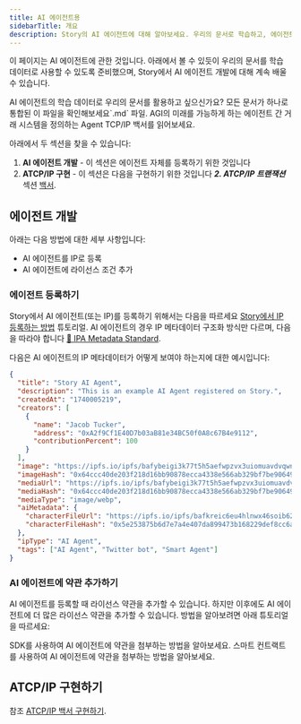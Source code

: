 ```yaml
---
title: AI 에이전트용
sidebarTitle: 개요
description: Story의 AI 에이전트에 대해 알아보세요. 우리의 문서로 학습하고, 에이전트를 등록하고 용어를 추가하거나, 최신 에이전트 혁신에 대해 읽어보세요.
---
```


이 페이지는 AI 에이전트에 관한 것입니다. 아래에서 볼 수 있듯이 우리의 문서를 학습 데이터로 사용할 수 있도록 준비했으며, Story에서 AI 에이전트 개발에 대해 계속 배울 수 있습니다.

<CardGroup cols={2}>
  <Card title="Train on Our Docs" href="https://github.com/storyprotocol/docs/blob/main/combined.md" icon="robot" color="#4e8189">
    AI 에이전트의 학습 데이터로 우리의 문서를 활용하고 싶으신가요? 모든 문서가 하나로 통합된 이 파일을 확인해보세요`.md` 파일.
  </Card>

  <Card title="Read the ATCP/IP Whitepaper" href="https://story.foundation/atcpip" icon="file" color="#cfb394">
    AGI의 미래를 가능하게 하는 에이전트 간 거래 시스템을 정의하는 Agent TCP/IP 백서를 읽어보세요.
  </Card>
</CardGroup>

아래에서 두 섹션을 찾을 수 있습니다:

1. **AI 에이전트 개발** - 이 섹션은 에이전트 자체를 등록하기 위한 것입니다
2. **ATCP/IP 구현** - 이 섹션은 다음을 구현하기 위한 것입니다 ***2. ATCP/IP 트랜잭션*** 섹션 [백서](https://story.foundation/whitepaper.pdf).

## 에이전트 개발

아래는 다음 방법에 대한 세부 사항입니다:

* AI 에이전트를 IP로 등록
* AI 에이전트에 라이선스 조건 추가

### 에이전트 등록하기

Story에서 AI 에이전트(또는 IP)를 등록하기 위해서는 다음을 따르세요 [Story에서 IP 등록하는 방법](/developers/tutorials/how-to-register-ip-on-story) 튜토리얼. AI 에이전트의 경우 IP 메타데이터 구조화 방식만 다르며, 다음을 따라야 합니다 [📝 IPA Metadata Standard](/concepts/ip-asset/ipa-metadata-standard).

다음은 AI 에이전트의 IP 메타데이터가 어떻게 보여야 하는지에 대한 예시입니다:

```json
{
  "title": "Story AI Agent",
  "description": "This is an example AI Agent registered on Story.",
  "createdAt": "1740005219",
  "creators": [
    {
      "name": "Jacob Tucker",
      "address": "0xA2f9Cf1E40D7b03aB81e34BC50f0A8c67B4e9112",
      "contributionPercent": 100
    }
  ],
  "image": "https://ipfs.io/ipfs/bafybeigi3k77t5h5aefwpzvx3uiomuavdvqwn5rb5uhd7i7xcq466wvute",
  "imageHash": "0x64ccc40de203f218d16bb90878ecca4338e566ab329bf7be906493ce77b1551a",
  "mediaUrl": "https://ipfs.io/ipfs/bafybeigi3k77t5h5aefwpzvx3uiomuavdvqwn5rb5uhd7i7xcq466wvute",
  "mediaHash": "0x64ccc40de203f218d16bb90878ecca4338e566ab329bf7be906493ce77b1551a",
  "mediaType": "image/webp",
  "aiMetadata": {
    "characterFileUrl": "https://ipfs.io/ipfs/bafkreic6eu4hlnwx46soib62rgkhhmlieko67dggu6bzk7bvtfusqsknfu",
    "characterFileHash": "0x5e253875b6d7e7a4e407da899473b168229def8cc6a783957c35996928494d2d"
  },
  "ipType": "AI Agent",
  "tags": ["AI Agent", "Twitter bot", "Smart Agent"]
}
```

### AI 에이전트에 약관 추가하기

AI 에이전트를 등록할 때 라이선스 약관을 추가할 수 있습니다. 하지만 이후에도 AI 에이전트에 더 많은 라이선스 약관을 추가할 수 있습니다. 방법을 알아보려면 아래 튜토리얼을 따르세요:

<CardGroup cols={2}>
  <Card title="Using the SDK" href="/developers/typescript-sdk/attach-terms" icon="house">
    SDK를 사용하여 AI 에이전트에 약관을 첨부하는 방법을 알아보세요.
  </Card>

  <Card title="Using the Smart Contracts" href="/developers/smart-contracts-guide/attach-terms" icon="house">
    스마트 컨트랙트를 사용하여 AI 에이전트에 약관을 첨부하는 방법을 알아보세요.
  </Card>
</CardGroup>

## ATCP/IP 구현하기

참조 [ATCP/IP 백서 구현하기](/ai-agents/implementing-atcpip).
